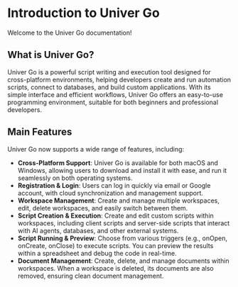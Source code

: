 # Introduction to Univer Go

Welcome to the Univer Go documentation!

## What is Univer Go?

Univer Go is a powerful script writing and execution tool designed for cross-platform environments, helping developers create and run automation scripts, connect to databases, and build custom applications. With its simple interface and efficient workflows, Univer Go offers an easy-to-use programming environment, suitable for both beginners and professional developers.

## Main Features

Univer Go now supports a wide range of features, including:

- **Cross-Platform Support**: Univer Go is available for both macOS and Windows, allowing users to download and install it with ease, and run it seamlessly on both operating systems.
- **Registration & Login**: Users can log in quickly via email or Google account, with cloud synchronization and management support.
- **Workspace Management**: Create and manage multiple workspaces, edit, delete workspaces, and easily switch between them.
- **Script Creation & Execution**: Create and edit custom scripts within workspaces, including client scripts and server-side scripts that interact with AI agents, databases, and other external systems.
- **Script Running & Preview**: Choose from various triggers (e.g., onOpen, onCreate, onClose) to execute scripts. You can preview the results within a spreadsheet and debug the code in real-time.
- **Document Management**: Create, delete, and manage documents within workspaces. When a workspace is deleted, its documents are also removed, ensuring clean document management.
